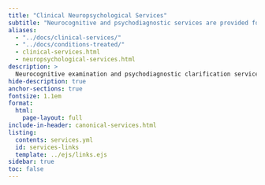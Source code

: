 ```yaml
---
title: "Clinical Neuropsychological Services"
subtitle: "Neurocognitive and psychodiagnostic services are provided for pediatric populations, forensic and medicolegal cases, as well as for adults."
aliases:
  - "../docs/clinical-services/"
  - "../docs/conditions-treated/"
  - clinical-services.html
  - neuropsychological-services.html
description: >
  Neurocognitive examination and psychodiagnostic clarification services are provided for pediatric populations, forensic and medicolegal cases, and adults.
hide-description: true
anchor-sections: true
fontsize: 1.1em
format:
  html:
    page-layout: full
include-in-header: canonical-services.html
listing:
  contents: services.yml
  id: services-links
  template: ../ejs/links.ejs
sidebar: true
toc: false
---
```


::: {#services-links .column-screen-inset-right style="max-width: 850px;"}
:::



